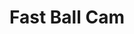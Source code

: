 ---
title: "Fast Ball Cam"
meta_title: "Fast Ball Cam craft"
description: "Craft de Fast Ball Cam"
rank: "s"
draft: false
name: "Fast Ball Cam"
recipe_img: "https://wiki.pokexgames.com/images/f/f4/Fast_Ball_Cam.png"
level: 100
craft_time: 21600
result: 1
value_npc: 1
ingredients:
  - name: "Purpleheart Log"
    quantity: 360
    item_img: "https://wiki.pokexgames.com/images/f/fe/Purpleheart_Log.png"
    value_npc: 1
  - name: "Gear Nose"
    quantity: 2
    item_img: "https://wiki.pokexgames.com/images/6/63/Gear_Nose.png"
    value_npc: 1
  - name: "Small Bird Beak"
    quantity: 45
    item_img: "https://wiki.pokexgames.com/images/3/33/Small_Bird_Beak.png"
    value_npc: 1
  - name: "Corrupted Champion Belt"
    quantity: 18
    item_img: "https://wiki.pokexgames.com/images/6/6b/Corrupted-Belt-of-Champion.gif"
    value_npc: 1
  - name: "Savage Fin"
    quantity: 18
    item_img: "https://wiki.pokexgames.com/images/9/9e/Savage_Fin.png"
    value_npc: 1
  - name: "Corrupted Dragon Tooth"
    quantity: 33
    item_img: "https://wiki.pokexgames.com/images/5/52/Corrupted-Dragon-Tooth.gif"
    value_npc: 1
---